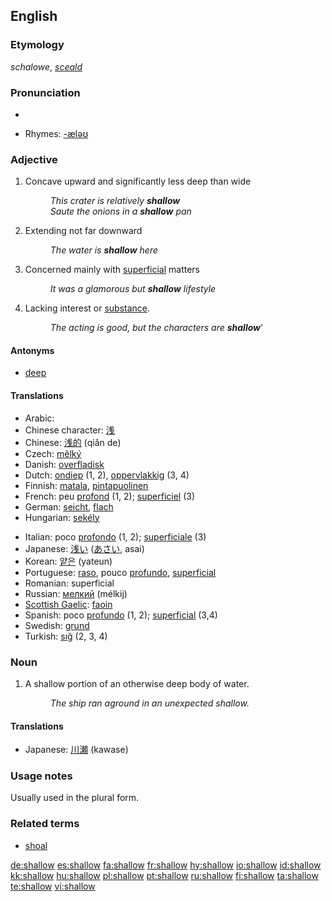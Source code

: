 ==English==
{{wikipedia}}

===Etymology===
''schalowe'', {{OE.}} ''[[sceald]]''

===Pronunciation===
* {{audio|en-us-shallow.ogg|Audio (US)}}

* Rhymes: [[Rhymes:English:-æləʊ|-æləʊ]]

===Adjective===
{{en-adj|er}}

# Concave upward and significantly less deep than wide
#: ''This crater is relatively '''shallow'''''
#: ''Saute the onions in a '''shallow''' pan''
# Extending not far downward
#: ''The water is '''shallow''' here''
# Concerned mainly with [[superficial]] matters
#: ''It was a glamorous but '''shallow''' lifestyle''
# Lacking interest or [[substance]].
#: ''The acting is good, but the characters are '''shallow''''''

====Antonyms====
* [[deep]]

====Translations====
{{top}}
* Arabic: {{ARchar|[[ضحل]]}} {{IPAchar|(ɖáħel)}}
* Chinese character: [[浅]]
* Chinese: [[浅的]] (qiǎn de)
* Czech: [[mělký]] {{m}}
* Danish: [[overfladisk]]
* Dutch: [[ondiep]] (1, 2), [[oppervlakkig]] (3, 4)
* Finnish: [[matala]], [[pintapuolinen]]
* French: peu [[profond]] (1, 2); [[superficiel]] (3)
* German: [[seicht]], [[flach]]
* Hungarian: [[sekély]]
{{mid}}
* Italian: poco [[profondo]] (1, 2); [[superficiale]] (3)
* Japanese: [[浅い]] ([[あさい]], asai)
* Korean: [[얕은]] (yateun)
* Portuguese: [[raso]], pouco [[profundo]], [[superficial]]
* Romanian: superficial
* Russian: [[мелкий]] (mélkij)
* [[Scottish Gaelic]]: [[faoin]]
* Spanish: poco [[profundo]] (1, 2); [[superficial]] (3,4)
* Swedish: [[grund]]
* Turkish: [[sığ]] (2, 3, 4)
{{bottom}}

===Noun===
{{en-noun}}

# A shallow portion of an otherwise deep body of water.
#: ''The ship ran aground in an unexpected shallow.''

====Translations====
*Japanese: [[川瀬]] (kawase)

===Usage notes===
Usually used in the plural form.

===Related terms===
* [[shoal]]

[[de:shallow]]
[[es:shallow]]
[[fa:shallow]]
[[fr:shallow]]
[[hy:shallow]]
[[io:shallow]]
[[id:shallow]]
[[kk:shallow]]
[[hu:shallow]]
[[pl:shallow]]
[[pt:shallow]]
[[ru:shallow]]
[[fi:shallow]]
[[ta:shallow]]
[[te:shallow]]
[[vi:shallow]]